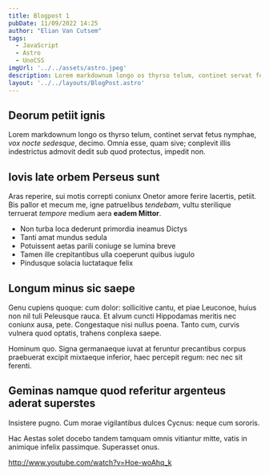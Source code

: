```yaml
---
title: Blogpost 1
pubDate: 11/09/2022 14:25
author: "Elian Van Cutsem"
tags:
  - JavaScript
  - Astro
  - UnoCSS
imgUrl: '../../assets/astro.jpeg'
description: Lorem markdownum longo os thyrso telum, continet servat fetus nymphae, vox nocte sedesque, decimo. Omnia esse, quam sive; conplevit illis indestrictus admovit dedit sub quod protectus, impedit non.
layout: '../../layouts/BlogPost.astro'
---
```


## Deorum petiit ignis

Lorem markdownum longo os thyrso telum, continet servat fetus nymphae, *vox
nocte sedesque*, decimo. Omnia esse, quam sive; conplevit illis indestrictus
admovit dedit sub quod protectus, impedit non.

## Iovis late orbem Perseus sunt

Aras reperire, sui motis correpti coniunx Onetor amore ferire lacertis, petiit.
Bis pallor et mecum me, igne patruelibus *tendebam*, vultu sterilique terruerat
*tempore* medium aera **eadem Mittor**.

- Non turba loca dederunt primordia ineamus Dictys
- Tanti amat mundus sedula
- Potuissent aetas parili coniuge se lumina breve
- Tamen ille crepitantibus ulla coeperunt quibus iugulo
- Pindusque solacia luctataque felix

## Longum minus sic saepe

Genu cupiens quoque: cum dolor: sollicitive cantu, et piae Leuconoe, huius non
nil tuli Peleusque rauca. Et alvum cuncti Hippodamas meritis nec coniunx ausa,
pete. Congestaque nisi nullus poena. Tanto cum, curvis vulnera quod optatis,
trahens conplexa saepe.

Hominum quo. Signa germanaeque iuvat at feruntur precantibus corpus praebuerat
excipit mixtaeque inferior, haec percepit regum: nec nec sit ferenti.

## Geminas namque quod referitur argenteus aderat superstes

Insistere pugno. Cum morae vigilantibus dulces Cycnus: neque cum sororis.

Hac Aestas solet docebo tandem tamquam omnis vitiantur mitte, vatis in animique
infelix passimque. Superasset onus.

http://www.youtube.com/watch?v=Hoe-woAhq_k
